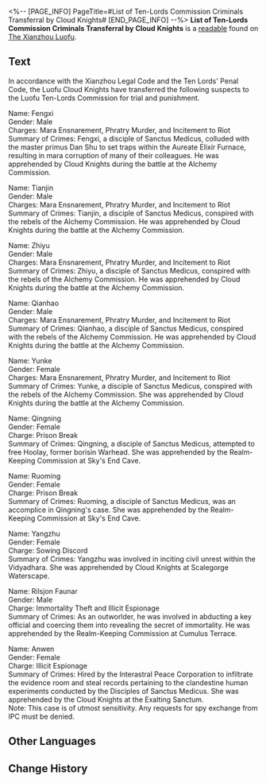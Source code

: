 <%-- [PAGE_INFO]
PageTitle=#List of Ten-Lords Commission Criminals Transferral by Cloud Knights#
[END_PAGE_INFO] --%>
{{Readable Infobox
|id           = 278
|partIds      = 190528
|title        = 
|image        = Item Xianzhou Parchment.png
|world        = The Xianzhou Luofu
|parts        = 1
|author       = <!--to be added-->
|description  = A list of severe offenders handed over to the Ten-Lords Commission by the Cloud Knights, all of whom are guilty of the Ten Unpardonable Sins.
|part1        = List of Ten-Lords Commission Criminals Transferral by Cloud Knights
|source1      = {{cx|Source missing}}
|characters   = 
|factions     = 
}}
'''List of Ten-Lords Commission Criminals Transferral by Cloud Knights''' is a [[readable]] found on [[The Xianzhou Luofu]].
<!--
==Location==
{{Map Embed|<map name>|<marker id>}}
-->
==Text==
In accordance with the Xianzhou Legal Code and the Ten Lords' Penal Code, the Luofu Cloud Knights have transferred the following suspects to the Luofu Ten-Lords Commission for trial and punishment.

Name: Fengxi<br />Gender: Male<br />Charges: Mara Ensnarement, Phratry Murder, and Incitement to Riot<br />Summary of Crimes: Fengxi, a disciple of Sanctus Medicus, colluded with the master primus Dan Shu to set traps within the Aureate Elixir Furnace, resulting in mara corruption of many of their colleagues. He was apprehended by Cloud Knights during the battle at the Alchemy Commission.

Name: Tianjin<br />Gender: Male<br />Charges: Mara Ensnarement, Phratry Murder, and Incitement to Riot<br />Summary of Crimes: Tianjin, a disciple of Sanctus Medicus, conspired with the rebels of the Alchemy Commission. He was apprehended by Cloud Knights during the battle at the Alchemy Commission.

Name: Zhiyu<br />Gender: Male<br />Charges: Mara Ensnarement, Phratry Murder, and Incitement to Riot<br />Summary of Crimes: Zhiyu, a disciple of Sanctus Medicus, conspired with the rebels of the Alchemy Commission. He was apprehended by Cloud Knights during the battle at the Alchemy Commission.

Name: Qianhao<br />Gender: Male<br />Charges: Mara Ensnarement, Phratry Murder, and Incitement to Riot<br />Summary of Crimes: Qianhao, a disciple of Sanctus Medicus, conspired with the rebels of the Alchemy Commission. He was apprehended by Cloud Knights during the battle at the Alchemy Commission.

Name: Yunke<br />Gender: Female<br />Charges: Mara Ensnarement, Phratry Murder, and Incitement to Riot<br />Summary of Crimes: Yunke, a disciple of Sanctus Medicus, conspired with the rebels of the Alchemy Commission. She was apprehended by Cloud Knights during the battle at the Alchemy Commission.

Name: Qingning<br />Gender: Female<br />Charge: Prison Break<br />Summary of Crimes: Qingning, a disciple of Sanctus Medicus, attempted to free Hoolay, former borisin Warhead. She was apprehended by the Realm-Keeping Commission at Sky's End Cave.

Name: Ruoming<br />Gender: Female<br />Charge: Prison Break<br />Summary of Crimes: Ruoming, a disciple of Sanctus Medicus, was an accomplice in Qingning's case. She was apprehended by the Realm-Keeping Commission at Sky's End Cave.

Name: Yangzhu<br />Gender: Female<br />Charge: Sowing Discord<br />Summary of Crimes: Yangzhu was involved in inciting civil unrest within the Vidyadhara. She was apprehended by Cloud Knights at Scalegorge Waterscape.

Name: Rilsjon Faunar<br />Gender: Male<br />Charge: Immortality Theft and Illicit Espionage<br />Summary of Crimes: As an outworlder, he was involved in abducting a key official and coercing them into revealing the secret of immortality. He was apprehended by the Realm-Keeping Commission at Cumulus Terrace.

Name: Anwen<br />Gender: Female<br />Charge: Illicit Espionage<br />Summary of Crimes: Hired by the Interastral Peace Corporation to infiltrate the evidence room and steal records pertaining to the clandestine human experiments conducted by the Disciples of Sanctus Medicus. She was apprehended by the Cloud Knights at the Exalting Sanctum.<br />Note: This case is of utmost sensitivity. Any requests for spy exchange from IPC must be denied.

<!--
==Trivia==
* 
-->
==Other Languages==
{{Other Languages
|en   = List of Ten-Lords Commission Criminals Transferral by Cloud Knights
|zhs  = 云骑军移送十王司重犯名单
|zht  = 雲騎軍移送十王司重犯名單
|ja   = 雲騎軍より十王司に引き渡した重罪人リスト
|ko   = 운기군이 시왕사에 인계한 흉악범 명단
|es   = Lista de delincuentes de la Comisión de los Diez Líderes entregada por los Nimbocaballeros
|fr   = Liste des criminels transférés à la Commission des dix seigneurs par les Chevaliers des nuages
|ru   = Список преступников, переданный Облачными Рыцарями Комиссии десяти владык
|th   = รายชื่อนักโทษที่กองอัศวิน Cloud Knight ส่งตัวให้ Ten-Lords Commission
|vi   = Danh Sách Trọng Phạm Vân Kỵ Quân Gửi Đến Sở Thập Vương
|de   = Liste der durch die Wolkenritter an die Zehn-Fürsten-Kommission überstellten Verbrecher
|id   = Daftar Nama Kriminal yang Diserahkan Cloud Knight Kepada Ten-Lords Commission
|pt   = Lista das Transferências de Criminosos da Comissão dos Dez Senhores pelos Cavaleiros das Nuvens
}}

==Change History==
{{Change History|1.5}}